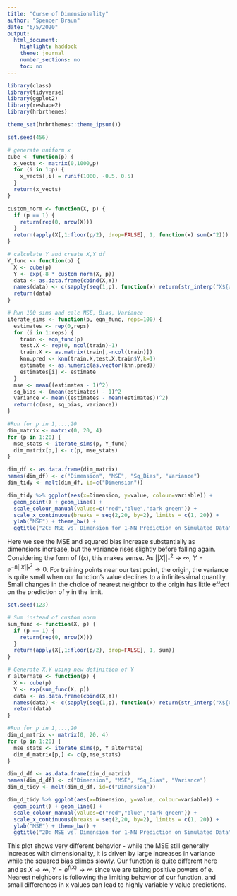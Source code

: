 ```yaml
---
title: "Curse of Dimensionality"
author: "Spencer Braun"
date: "6/5/2020"
output: 
  html_document:
    highlight: haddock
    theme: journal
    number_sections: no
    toc: no
---
```


```r
library(class)
library(tidyverse)
library(ggplot2)
library(reshape2)
library(hrbrthemes)

theme_set(hrbrthemes::theme_ipsum())
```


```r

set.seed(456)

# generate uniform x
cube <- function(p) {
  x_vects <- matrix(0,1000,p)
  for (i in 1:p) {
    x_vects[,i] = runif(1000, -0.5, 0.5)
  }
  return(x_vects)
}

custom_norm <- function(X, p) {
  if (p == 1) {
    return(rep(0, nrow(X)))
  }
  return(apply(X[,1:floor(p/2), drop=FALSE], 1, function(x) sum(x^2)))
}

# calculate Y and create X,Y df
Y_func <- function(p) {
  X <- cube(p)
  Y <- exp(-8 * custom_norm(X, p))
  data <- as.data.frame(cbind(X,Y))
  names(data) <- c(sapply(seq(1,p), function(x) return(str_interp("X${x}"))), "Y")
  return(data)
}

# Run 100 sims and calc MSE, Bias, Variance
iterate_sims <- function(p, eqn_func, reps=100) {
  estimates <- rep(0,reps)
  for (i in 1:reps) {
    train <- eqn_func(p)
    test.X <- rep(0, ncol(train)-1)
    train.X <- as.matrix(train[,-ncol(train)])
    knn.pred <- knn(train.X,test.X,train$Y,k=1)
    estimate <- as.numeric(as.vector(knn.pred))
    estimates[i] <- estimate
  }
  mse <- mean((estimates - 1)^2)
  sq_bias <- (mean(estimates) - 1)^2
  variance <- mean((estimates - mean(estimates))^2)
  return(c(mse, sq_bias, variance))
}

#Run for p in 1,...,20
dim_matrix <- matrix(0, 20, 4)
for (p in 1:20) {
  mse_stats <- iterate_sims(p, Y_func)
  dim_matrix[p,] <- c(p, mse_stats)
}

dim_df <- as.data.frame(dim_matrix)
names(dim_df) <- c("Dimension", "MSE", "Sq_Bias", "Variance")
dim_tidy <- melt(dim_df, id=c("Dimension"))

dim_tidy %>% ggplot(aes(x=Dimension, y=value, colour=variable)) +
  geom_point() + geom_line() +
  scale_colour_manual(values=c("red","blue","dark green")) +
  scale_x_continuous(breaks = seq(2,20, by=2), limits = c(1, 20)) +
  ylab("MSE") + theme_bw() +
  ggtitle("2C: MSE vs. Dimension for 1-NN Prediction on Simulated Data")
```


Here we see the MSE and squared bias increase substantially as dimensions increase, but the variance rises slightly before falling again. Considering the form of f(x), this makes sense. As $||X||_*^2 \rightarrow \infty$, $Y = e^{-8||X||_*^2} \rightarrow 0$. For training points near our test point, the origin, the variance is quite small when our function's value declines to a infinitessimal quantity. Small changes in the choice of nearest neighbor to the origin has little effect on the prediction of y in the limit.


```r

set.seed(123)

# Sum instead of custom norm
sum_func <- function(X, p) {
  if (p == 1) {
    return(rep(0, nrow(X)))
  }
  return(apply(X[,1:floor(p/2), drop=FALSE], 1, sum))
}

# Generate X,Y using new definition of Y
Y_alternate <- function(p) {
  X <- cube(p)
  Y <- exp(sum_func(X, p))
  data <- as.data.frame(cbind(X,Y))
  names(data) <- c(sapply(seq(1,p), function(x) return(str_interp("X${x}"))),"Y")
  return(data)
}

#Run for p in 1,...,20
dim_d_matrix <- matrix(0, 20, 4)
for (p in 1:20) {
  mse_stats <- iterate_sims(p, Y_alternate)
  dim_d_matrix[p,] <- c(p,mse_stats)
}

dim_d_df <- as.data.frame(dim_d_matrix)
names(dim_d_df) <- c("Dimension", "MSE", "Sq_Bias", "Variance")
dim_d_tidy <- melt(dim_d_df, id=c("Dimension"))

dim_d_tidy %>% ggplot(aes(x=Dimension, y=value, colour=variable)) +
  geom_point() + geom_line() +
  scale_colour_manual(values=c("red","blue","dark green")) +
  scale_x_continuous(breaks = seq(2,20, by=2), limits = c(1, 20)) +
  ylab("MSE") + theme_bw() +
  ggtitle("2D: MSE vs. Dimension for 1-NN Prediction on Simulated Data")

```

This plot shows very different behavior - while the MSE still generally increases with dimensionality, it is driven by large increases in variance while the squared bias climbs slowly. Our function is quite different here and as $X \rightarrow \infty,\; Y= e^{f(X)} \rightarrow \infty$ since we are taking positive powers of e. Nearest neighbors is following the limiting behavior of our function, and small differences in x values can lead to highly variable y value predictions.
